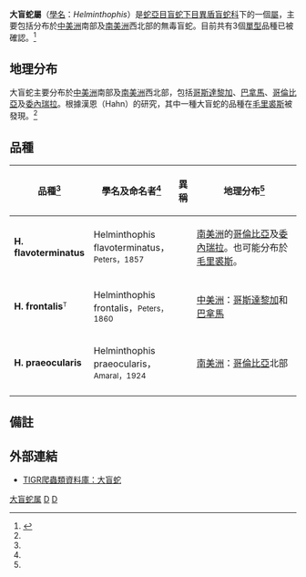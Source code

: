 {{Automatic Taxobox
| taxon = Helminthophis
| image = 
| image_caption = 
| authority = Peters，1860
| synonyms = * ''Helminthophis'' - Peters，1860
* ''Idiotyphlops'' - Jan ''In'' Jan & Sordelli，1860<ref name="McD99">McDiarmid RW、Campbell JA、Touré T：《Snake Species of the World: A Taxonomic and Geographic Reference, vol. 1》頁511，Herpetologists' League，1999年。ISBN 1-893777-00-6</ref>
}}

'''大盲蛇屬'''（[[學名|學名]]：''Helminthophis''）是[[蛇亞目|蛇亞目]][[盲蛇下目|盲蛇下目]][[異盾盲蛇科|異盾盲蛇科]]下的一個[[屬|屬]]，主要包括分布於[[中美洲|中美洲]]南部及[[南美洲|南美洲]]西北部的無毒盲蛇。目前共有3個[[單型|單型]]品種已被確認。<ref name="ITIS">{{ITIS|ID=209623|taxon=''Helminthophis''|year=2007|date=29 August}}</ref>

==地理分布==
大盲蛇主要分布於[[中美洲|中美洲]]南部及[[南美洲|南美洲]]西北部，包括[[哥斯達黎加|哥斯達黎加]]、[[巴拿馬|巴拿馬]]、[[哥倫比亞|哥倫比亞]]及[[委內瑞拉|委內瑞拉]]。根據漢恩（Hahn）的研究，其中一種大盲蛇的品種在[[毛里裘斯|毛里裘斯]]被發現。<ref name="McD99"/>

==品種==
{|cellspacing=0 cellpadding=2 border=1 style="border-collapse: collapse;"
!bgcolor="#f0f0f0"|品種<ref name="ITIS"/>
!bgcolor="#f0f0f0"|學名及命名者<ref name="ITIS"/>
!bgcolor="#f0f0f0"|異稱
!bgcolor="#f0f0f0"|地理分布<ref name="McD99"/>
|-
|'''H. flavoterminatus'''
|Helminthophis flavoterminatus，<small>Peters，1857</small>
|
|style="width:40%"|[[南美洲|南美洲]]的[[哥倫比亞|哥倫比亞]]及[[委內瑞拉|委內瑞拉]]。也可能分布於[[毛里裘斯|毛里裘斯]]。
|-
|'''H. frontalis'''<font size="-1"><sup>T</sup></font>
|Helminthophis frontalis，<small>Peters，1860</small>
|
|[[中美洲|中美洲]]：[[哥斯達黎加|哥斯達黎加]]和[[巴拿馬|巴拿馬]]
|-
|'''H. praeocularis'''
|Helminthophis praeocularis，<small>Amaral，1924</small>
|
|[[南美洲|南美洲]]：[[哥倫比亞|哥倫比亞]]北部
|-
|}

==備註==
{{reflist}}

==外部連結==
*{{en}}[http://reptile-database.reptarium.cz/search.php?&genus=Helminthophis&submit=Search TIGR爬蟲類資料庫：大盲蛇]
{{Taxonbar|from=Q1005536}}

[[Category:大盲蛇属|]]
[[Category:異盾盲蛇科|D]]
[[Category:_1860年描述的分类群|D]]